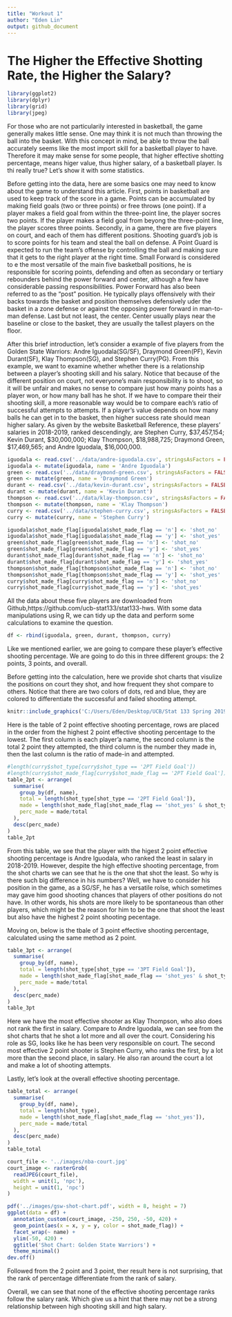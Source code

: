 ```yaml
---
title: "Workout 1"
author: "Eden Lin"
output: github_document
---
```

# The Higher the Effective Shotting Rate, the Higher the Salary?
```r
library(ggplot2)
library(dplyr)
library(grid)
library(jpeg)
```
For those who are not particularily interested in basketball, the game generally makes little sense. One may think it is not much than throwing the ball into the basket. With this concept in mind, be able to throw the ball accurately seems like the most import skill for a basketball player to have. Therefore it may make sense for some people, that higher effective shotting percentage, means higer value, thus higher salary, of a basketball player. Is thi really true? Let's show it with some statistics.

Before getting into the data, here are some basics one may need to know about the game to understand this article. First, points in basketball are used to keep track of the score in a game. Points can be accumulated by making field goals (two or three points) or free throws (one point). If a player makes a field goal from within the three-point line, the player socres two points. If the player makes a field goal from beyong the three-point line, the player scores three points. Secondly, in a game, there are five players on court, and each of them has different positions. Shooting guard's job is to score points for his team and steal the ball on defense. A Point Guard is expected to run the team's offense by controlling the ball and making sure that it gets to the right player at the right time. Small Forward is considered to e the most versatile of the main five basketball positions, he is responsible for scoring points, defending and often as secondary or tertiary rebounders behind the power forward and center, although a few have considerable passing responsibilities. Power Forward has also been referred to as the "post" position. He typically plays offensively with their backs towards the basket and position themselves defensively uder the basket in a zone defense or against the opposing power forward in man-to-man defense. Last but not least, the center. Center usually plays near the baseline or close to the basket, they are usually the tallest players on the floor. 

After this brief introduction, let's consider a example of five players from the Golden State Warriors: Andre Iguodala(SG/SF), Draymond Green(PF), Kevin Durant(SF), Klay Thompson(SG), and Stephen Curry(PG). From this example, we want to examine whether whether there is a relationship between a player's shooting skill and his salary. Notice that because of the different position on court, not everyone's main responsibility is to shoot, so it will be unfair and makes no sense to compare just how many points has a player won, or how many ball has he shot. If we have to compare their their shooting skill, a more reasonable way would be to compare each's ratio of successful attempts to attempts. If a player's value depends on how many balls he can get in to the basket, then higher success rate should mean higher salary. As given by the website Basketball Reference, these players' salaries in 2018-2019, ranked descendingly, are Stephen Curry, $37,457,154; Kevin Durant, $30,000,000; Klay Thompson, $18,988,725; Draymond Green, $17,469,565; and Andre Iguodala, $16,000,000.
```r
iguodala <- read.csv('../data/andre-iguodala.csv', stringsAsFactors = FALSE)
iguodala <- mutate(iguodala, name = 'Andre Iguodala')
green <- read.csv('../data/draymond-green.csv', stringsAsFactors = FALSE)
green <- mutate(green, name = 'Draymond Green')
durant <- read.csv('../data/kevin-durant.csv', stringsAsFactors = FALSE)
durant <- mutate(durant, name = 'Kevin Durant')
thompson <- read.csv('../data/klay-thompson.csv', stringsAsFactors = FALSE)
thompson <- mutate(thompson, name = 'Klay Thompson')
curry <- read.csv('../data/stephen-curry.csv', stringsAsFactors = FALSE)
curry <- mutate(curry, name = 'Stephen Curry')
```

```r
iguodala$shot_made_flag[iguodala$shot_made_flag == 'n'] <- 'shot_no'
iguodala$shot_made_flag[iguodala$shot_made_flag == 'y'] <- 'shot_yes'
green$shot_made_flag[green$shot_made_flag == 'n'] <- 'shot_no'
green$shot_made_flag[green$shot_made_flag == 'y'] <- 'shot_yes'
durant$shot_made_flag[durant$shot_made_flag == 'n'] <- 'shot_no'
durant$shot_made_flag[durant$shot_made_flag == 'y'] <- 'shot_yes'
thompson$shot_made_flag[thompson$shot_made_flag == 'n'] <- 'shot_no'
thompson$shot_made_flag[thompson$shot_made_flag == 'y'] <- 'shot_yes'
curry$shot_made_flag[curry$shot_made_flag == 'n'] <- 'shot_no'
curry$shot_made_flag[curry$shot_made_flag == 'y'] <- 'shot_yes'
```

All the data about these five players are downloaded from Github,https://github.com/ucb-stat133/stat133-hws. With some data manipulations using R, we can tidy up the data and perform some calculations to examine the question.
```r
df <- rbind(iguodala, green, durant, thompson, curry)
```

Like we mentioned earlier, we are going to compare these player's effective shooting percentage. We are going to do this in three different groups: the 2 points, 3 points, and overall.

Before getting into the calculation, here we provide shot charts that visulize the positions on court they shot, and how frequent they shot compare to others. Notice that there are two colors of dots, red and blue, they are colored to differentiate the successful and failed shooting attempt.
```r
knitr::include_graphics('C:/Users/Eden/Desktop/UCB/Stat 133 Spring 2019/workout01/images/gsw-shot-chart.pdf')
```

Here is the table of 2 point effective shooting percentage, rows are placed in the order from the highest 2 point effective shooting percentage to the lowest. The first column is each player'a name, the second column is the total 2 point they attempted, the third column is the number they made in, then the last column is the ratio of made-in and attempted.
```r
#length(curry$shot_type[curry$shot_type == '2PT Field Goal'])
#length(curry$shot_made_flag[curry$shot_made_flag == '2PT Field Goal'])
table_2pt <- arrange(
  summarise(
    group_by(df, name),
    total = length(shot_type[shot_type == '2PT Field Goal']),
    made = length(shot_made_flag[shot_made_flag == 'shot_yes' & shot_type == '2PT Field Goal']),
    perc_made = made/total
  ),
  desc(perc_made)
)
table_2pt
```
From this table, we see that the player with the higest 2 point effective shooting percentage is Andre Iguodala, who ranked the least in salary in 2018-2019. However, despite the high effective shooting percentage, from the shot charts we can see that he is the one that shot the least. So why is there such big difference in his numbers? Well, we have to consider his position in the game, as a SG/SF, he has a versatile rolse, which sometimes may gave him good shooting chances that players of other positions do not have. In other words, his shots are more likely to be spontaneous than other players, which might be the reason for him to be the one that shoot the least but also have the highest 2 point shooting pecentage.

Moving on, below is the tbale of 3 point effective shooting percentage, calculated using the same method as 2 point.
```r
table_3pt <- arrange(
  summarise(
    group_by(df, name),
    total = length(shot_type[shot_type == '3PT Field Goal']),
    made = length(shot_made_flag[shot_made_flag == 'shot_yes' & shot_type == '3PT Field Goal']),
    perc_made = made/total
  ),
  desc(perc_made)
)
table_3pt
```

Here we have the most effective shooter as Klay Thompson, who also does not rank the first in salary. Compare to Andre Iguodala, we can see from the shot charts that he shot a lot more and all over the court. Considering his role as SG, looks like he has been very responsible on court. The second most effective 2 point shooter is Stephen Curry, who ranks the first, by a lot more than the second place, in salary. He also ran around the court a lot and make a lot of shooting attempts.

Lastly, let's look at the overall effective shooting percentage.
```r
table_total <- arrange(
  summarise(
    group_by(df, name),
    total = length(shot_type),
    made = length(shot_made_flag[shot_made_flag == 'shot_yes']),
    perc_made = made/total
  ),
  desc(perc_made)
)
table_total
```

```r
court_file <- '../images/nba-court.jpg'
court_image <- rasterGrob(
  readJPEG(court_file),
  width = unit(1, 'npc'),
  height = unit(1, 'npc')
)

pdf('../images/gsw-shot-chart.pdf', width = 8, height = 7)
ggplot(data = df) +
  annotation_custom(court_image, -250, 250, -50, 420) +
  geom_point(aes(x = x, y = y, color = shot_made_flag)) +
  facet_wrap(~ name) +
  ylim(-50, 420) +
  ggtitle('Shot Chart: Golden State Warriors') +
  theme_minimal()
dev.off()
```

Followed from the 2 point and 3 point, ther result here is not surprising, that the rank of percentage differentiate from the rank of salary.

Overall, we can see that none of the effective shooting percentage ranks follow the salary rank. Which give us a hint that there may not be a strong relationship between high shooting skill and high salary.
